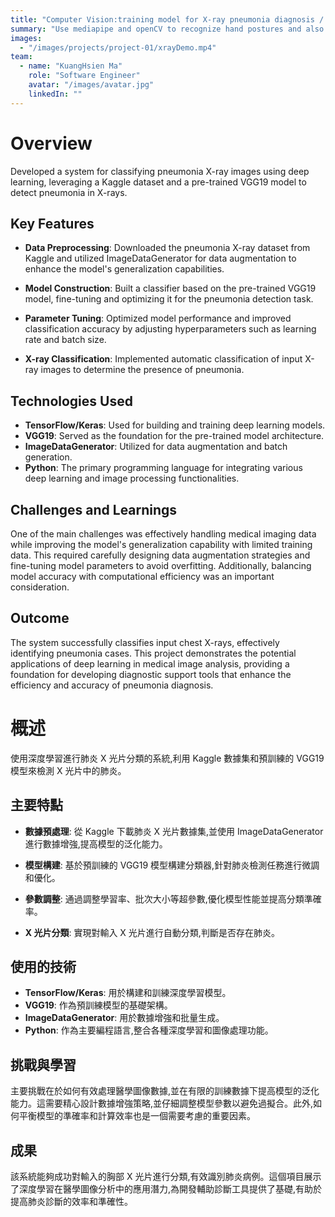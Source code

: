 ```yaml
---
title: "Computer Vision:training model for X-ray pneumonia diagnosis / 自訓練模型做x光肺炎判定"
summary: "Use mediapipe and openCV to recognize hand postures and also can use it to open a picture."
images:
  - "/images/projects/project-01/xrayDemo.mp4"
team:
  - name: "KuangHsien Ma"
    role: "Software Engineer"
    avatar: "/images/avatar.jpg"
    linkedIn: ""
---
```


# Overview

Developed a system for classifying pneumonia X-ray images using deep learning, leveraging a Kaggle dataset and a pre-trained VGG19 model to detect pneumonia in X-rays.

## Key Features

- **Data Preprocessing**: Downloaded the pneumonia X-ray dataset from Kaggle and utilized ImageDataGenerator for data augmentation to enhance the model's generalization capabilities.

- **Model Construction**: Built a classifier based on the pre-trained VGG19 model, fine-tuning and optimizing it for the pneumonia detection task.

- **Parameter Tuning**: Optimized model performance and improved classification accuracy by adjusting hyperparameters such as learning rate and batch size.

- **X-ray Classification**: Implemented automatic classification of input X-ray images to determine the presence of pneumonia.

## Technologies Used

- **TensorFlow/Keras**: Used for building and training deep learning models.
- **VGG19**: Served as the foundation for the pre-trained model architecture.
- **ImageDataGenerator**: Utilized for data augmentation and batch generation.
- **Python**: The primary programming language for integrating various deep learning and image processing functionalities.

## Challenges and Learnings

One of the main challenges was effectively handling medical imaging data while improving the model's generalization capability with limited training data. This required carefully designing data augmentation strategies and fine-tuning model parameters to avoid overfitting. Additionally, balancing model accuracy with computational efficiency was an important consideration.

## Outcome

The system successfully classifies input chest X-rays, effectively identifying pneumonia cases. This project demonstrates the potential applications of deep learning in medical image analysis, providing a foundation for developing diagnostic support tools that enhance the efficiency and accuracy of pneumonia diagnosis.

# 概述

使用深度學習進行肺炎 X 光片分類的系統,利用 Kaggle 數據集和預訓練的 VGG19 模型來檢測 X 光片中的肺炎。

## 主要特點

- **數據預處理**: 從 Kaggle 下載肺炎 X 光片數據集,並使用 ImageDataGenerator 進行數據增強,提高模型的泛化能力。

- **模型構建**: 基於預訓練的 VGG19 模型構建分類器,針對肺炎檢測任務進行微調和優化。

- **參數調整**: 通過調整學習率、批次大小等超參數,優化模型性能並提高分類準確率。

- **X 光片分類**: 實現對輸入 X 光片進行自動分類,判斷是否存在肺炎。

## 使用的技術

- **TensorFlow/Keras**: 用於構建和訓練深度學習模型。
- **VGG19**: 作為預訓練模型的基礎架構。
- **ImageDataGenerator**: 用於數據增強和批量生成。
- **Python**: 作為主要編程語言,整合各種深度學習和圖像處理功能。

## 挑戰與學習

主要挑戰在於如何有效處理醫學圖像數據,並在有限的訓練數據下提高模型的泛化能力。這需要精心設計數據增強策略,並仔細調整模型參數以避免過擬合。此外,如何平衡模型的準確率和計算效率也是一個需要考慮的重要因素。

## 成果

該系統能夠成功對輸入的胸部 X 光片進行分類,有效識別肺炎病例。這個項目展示了深度學習在醫學圖像分析中的應用潛力,為開發輔助診斷工具提供了基礎,有助於提高肺炎診斷的效率和準確性。
